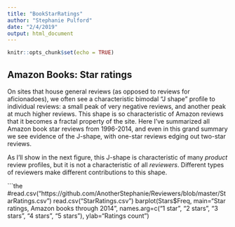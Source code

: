 ```yaml
---
title: "BookStarRatings"
author: "Stephanie Pulford"
date: "2/4/2019"
output: html_document
---
```


```r
knitr::opts_chunk$set(echo = TRUE)
```

## Amazon Books: Star ratings
On sites that house general reviews (as opposed to reviews for aficionadoes), we often see a characteristic bimodal "J shape" profile to individual reviews: a small peak of very negative reviews, and another peak at much higher reviews. This shape is so characteristic of Amazon reviews that it becomes a fractal property of the site. Here I've summarized all Amazon book star reviews from 1996-2014, and even in this grand summary we see evidence of the J-shape, with one-star reviews edging out two-star reviews.

As I'll show in the next figure, this J-shape is characteristic of many *product* review profiles, but it is not a characteristic of all *reviewers*. Different types of reviewers make different contributions to this shape. 


```the
#read.csv("https://github.com/AnotherStephanie/Reviewers/blob/master/StarRatings.csv")
read.csv("StarRatings.csv")
barplot(Stars$Freq, main="Star ratings, Amazon books through 2014", names.arg=c("1 star", "2 stars", "3 stars", "4 stars", "5 stars"), ylab="Ratings count")


